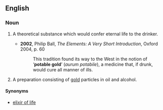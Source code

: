 ==English==
===Noun===
{{en-noun|-|sg=[[potable]] [[gold]]}}

# {{historical}} A theoretical substance which would confer eternal life to the drinker.
#*'''2002''', Philip Ball, ''The Elements: A Very Short Introduction'', Oxford 2004, p. 60
#*:This tradition found its way to the West in the notion of ‘'''potable gold'''’ (''aurum potabile''), a medicine that, if drunk, would cure all manner of ills.
# {{historical}} A preparation consisting of [[gold]] particles in oil and alcohol.

====Synonyms====
* {{sense|drink conferring eternal life}} [[elixir of life]]